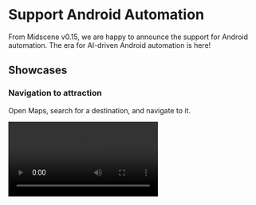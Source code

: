 # Support Android Automation

From Midscene v0.15, we are happy to announce the support for Android automation. The era for AI-driven Android automation is here!

## Showcases

### Navigation to attraction

Open Maps, search for a destination, and navigate to it.

<video src="https://lf3-static.bytednsdoc.com/obj/eden-cn/nupipfups/Midscene/android-maps.mp4" controls/>

### Auto-like tweets

Open Twitter, auto-like the first tweet by [@midscene_ai](https://x.com/midscene_ai).

<video src="https://lf3-static.bytednsdoc.com/obj/eden-cn/nupipfups/Midscene/android-twitter.mp4" controls/>


## Suitable for ALL apps

For our developers, all you need is the adb connection and a visual-language model (vl-model) service. Everything is ready!

Behind the scenes, we utilize the visual grounding capabilities of vl-model to locate target elements on the screen. So, regardless of whether it's a native app or a hybrid app with a webview, it makes no difference. Developers can write automation scripts without the burden of worrying about the technology stack of the app.

## With ALL the power of Midscene

When using Midscene to do web automation, our users loves the tools like playgrounds and reports. Now, we bring the same power to Android automation!

### Use the playground to run automation without any code

<video src="https://lf3-static.bytednsdoc.com/obj/eden-cn/nupipfups/Midscene/android-playground-lark-en.mp4" poster="/blog/android-playground-lark-poster-en.png" controls/>

### Use the report to replay the whole process

<video src="https://lf3-static.bytednsdoc.com/obj/eden-cn/nupipfups/Midscene/android-ebay.mp4" controls/>

### Write the automation scripts by yaml file

Connect to the device, open ebay.com, and get some items info.

```yaml 
# search headphone on ebay, extract the items info into a json file, and assert the shopping cart icon

android:
  deviceId: s4ey59

tasks:
  - name: search headphones
    flow:
      - aiAction: open browser and navigate to ebay.com
      - aiAction: type 'Headphones' in ebay search box, hit Enter
      - sleep: 5000
      - aiAction: scroll down the page for 800px

  - name: extract headphones info
    flow:
      - aiQuery: >
          {name: string, price: number, subTitle: string}[], return item name, price and the subTitle on the lower right corner of each item
        name: headphones

  - name: assert Filter button
    flow:
      - aiAssert: There is a Filter button on the page
```

### Use the javascript SDK

Use the javascript SDK to do the automation by code.

```ts 
import { AndroidAgent, AndroidDevice, getConnectedDevices } from '@midscene/android';
import "dotenv/config"; // read environment variables from .env file

const sleep = (ms) => new Promise((r) => setTimeout(r, ms));
Promise.resolve(
  (async () => {
    const devices = await getConnectedDevices();
    const page = new AndroidDevice(devices[0].udid);

    // 👀 init Midscene agent
    const agent = new AndroidAgent(page,{
      aiActionContext:
        'If any location, permission, user agreement, etc. popup, click agree. If login page pops up, close it.',
    });
    await page.connect();
    await page.launch('https://www.ebay.com');

    await sleep(5000);

    // 👀 type keywords, perform a search
    await agent.aiAction('type "Headphones" in search box, hit Enter');

    // 👀 wait for the loading
    await agent.aiWaitFor("there is at least one headphone item on page");
    // or you may use a plain sleep:
    // await sleep(5000);

    // 👀 understand the page content, find the items
    const items = await agent.aiQuery(
      "{itemTitle: string, price: Number}[], find item in list and corresponding price"
    );
    console.log("headphones in stock", items);

    // 👀 assert by AI
    await agent.aiAssert("There is a category filter on the left");
  })()
);

```

### Two style APIs to do interaction

The auto-planning style:

```javascript
await agent.ai('input "Headphones" in search box, hit Enter');
```

The instant action style:

```javascript
await agent.aiInput('Headphones', 'search box');
await agent.aiKeyboardPress('Enter');
```

## Demo projects

We have prepared a demo project for javascript SDK:

[JavaScript demo project](https://github.com/web-infra-dev/midscene-example/blob/main/android/javascript-sdk-demo)

If you want to use the automation for testing purpose, you can use the javascript with vitest. We have setup a demo project for you to see how it works:

[Vitest demo project](https://github.com/web-infra-dev/midscene-example/blob/main/android/vitest-demo)

You can also write the automation scripts by yaml file:

[YAML demo project](https://github.com/web-infra-dev/midscene-example/blob/main/android/yaml-scripts-demo)

## Limitations

1. Caching feature for element locator is not supported. Since no view-hierarchy is collected, we cannot cache the element identifier and reuse it.
2. LLMs like gpt-4o or deepseek are not supported. Only some known vl models with visual grounding ability are supported for now. If you want to introduce other vl models, please let us know.
3. The performance is not good enough for now. We are still working on it.
4. The vl model may not perform well on `.aiQuery` and `.aiAssert`. We will give a way to switch model for different kinds of tasks.
5. Due to some security restrictions, you may got a blank screenshot for the password input and Midscene will not be able to work for that.

## Credits

We would like to thank the following projects:

- [scrcpy](https://github.com/Genymobile/scrcpy) and [yume-chan](https://github.com/yume-chan) allow us to control Android devices with browser.
- [appium-adb](https://github.com/appium/appium-adb) for the javascript bridge of adb.
- [YADB](https://github.com/ysbing/YADB) for the yadb tool which improves the performance of text input.

